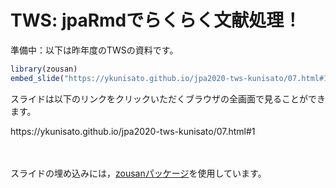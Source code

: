 # TWS: jpaRmdでらくらく文献処理！

準備中：以下は昨年度のTWSの資料です。

```r
library(zousan)
embed_slide("https://ykunisato.github.io/jpa2020-tws-kunisato/07.html#1")
```


スライドは以下のリンクをクリックいただくブラウザの全画面で見ることができます。

https://ykunisato.github.io/jpa2020-tws-kunisato/07.html#1

<br>
<br>
スライドの埋め込みには，[zousanパッケージ](https://kazutan.github.io/blog/2017/03/embed-slide-into-rmd/)を使用しています。
